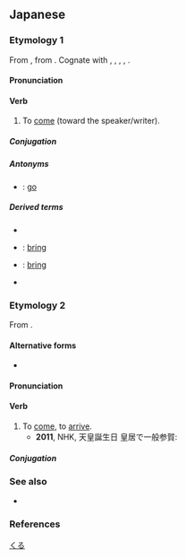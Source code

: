 ==Japanese==

===Etymology 1===
{{ja-kanjitab|く|yomi=kun}}
From {{inh|ja|ojp|sort=くる|-}}, from {{inh|ja|jpx-pro|sort=くる|*kuru}} {{rfv-etymology|ja}}. Cognate with {{cog|xug|来ん|tr=すん, sun}}, {{cog|mvi|来|tr=きぃ, ksï}}, {{cog|ryu|来ーん|tr=ちゅーん, chuun}}, {{cog|rys|来ん|tr=きぃん, kïn}}, {{cog|yoi|来ん|tr=くん, kun}}.

====Pronunciation====
{{ja-pron|くる|acc=1|acc_ref=SMK2}}

====Verb====
{{ja-verb|くる|kyu=來る|type=kuru|tr=intrans}}

# To [[come]] (toward the speaker/writer).

=====Conjugation=====
{{ja-kuru|||}}
{{ja-conj-bungo||irreg-k|sik=}}

=====Antonyms=====
* {{ja-r|行く|いく}}: {{qualifier|[[verb]]}} [[go]]

=====Derived terms=====
* {{ja-r|迫り来る|せまりくる}}
* {{ja-r|持って来る|もってくる}}: {{qualifier|[[verb]]}} [[bring]] {{qualifier|the object is a thing}}
* {{ja-r|連れて来る|つれてくる}}: {{qualifier|[[verb]]}} [[bring]] {{qualifier|the object is a person}}
* {{ja-r|来る日|くるひ}}

===Etymology 2===
{{ja-kanjitab|きた|yomi=kun}}
From {{ja-compound|来|き|pos1=continuative form of etymology 1|linkto1=来る|至る|いたる}}.

====Alternative forms====
* {{ja-l|来たる}}

====Pronunciation====
{{ja-pron|きたる|acc=2|acc_ref=SMK2|acc2=0|acc2_ref=SMK2}}

====Verb====
{{ja-verb|type=1|tr=intrans|きたる}}

# To [[come]], to [[arrive]].
#* '''2011''', NHK, 天皇誕生日 皇居で一般参賀:
#*: {{ja-usex|'''来る'''年が皆さん一人びとりにとり、よい年であるよう祈っています。|'''きたる''' とし が みな-さん ひとりびとり に とり、 よい とし で ある よう いのって います。|I pray that '''next''' year [the '''coming''' year] will be a good year for each of you.}}

=====Conjugation=====
{{ja-go-ru|きた}}
{{ja-conj-bungo|きた|4-r}}

===See also===
* {{ja-r|来す|きたす}}

===References===
<references/>

[[Category:Japanese basic words|くる]]